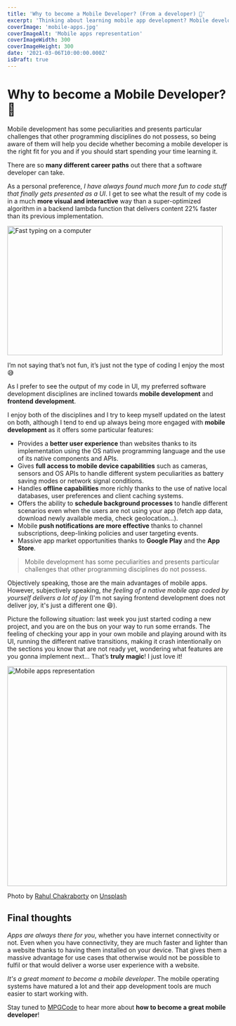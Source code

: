 ```yaml
---
title: 'Why to become a Mobile Developer? (From a developer) 📲'
excerpt: 'Thinking about learning mobile app development? Mobile development has peculiarities and present some challenges that other programming disciplines do not possess, so being aware of them will help you decide whether becoming a mobile developer is the right fit for you and if you should start spending your time learning it.'
coverImage: 'mobile-apps.jpg'
coverImageAlt: 'Mobile apps representation'
coverImageWidth: 300
coverImageHeight: 300
date: '2021-03-06T10:00:00.000Z'
isDraft: true
---
```


# Why to become a Mobile Developer? 📲

Mobile development has some peculiarities and presents particular challenges that other programming disciplines do not possess, so being aware of them will help you decide whether becoming a mobile developer is the right fit for you and if you should start spending your time learning it.

There are so **many different career paths** out there that a software developer can take.

As a personal preference, *I have always found much more fun to code stuff that finally gets presented as a UI*. I get to see what the result of my code is in a much **more visual and interactive** way than a super-optimized algorithm in a backend lambda function that delivers content 22% faster than its previous implementation.

<img src="fast-typing.gif" alt="Fast typing on a computer" width="490" height="294" />

I’m not saying that’s not fun, it’s just not the type of coding I enjoy the most 😅

As I prefer to see the output of my code in UI, my preferred software development disciplines are inclined towards **mobile development** and **frontend development**.

I enjoy both of the disciplines and I try to keep myself updated on the latest on both, although I tend to end up always being more engaged with **mobile development** as it offers some particular features:

- Provides a **better user experience** than websites thanks to its implementation using the OS native programming language and the use of its native components and APIs.
- Gives **full access to mobile device capabilities** such as cameras, sensors and OS APIs to handle different system peculiarities as battery saving modes or network signal conditions.
- Handles **offline capabilities** more richly thanks to the use of native local databases, user preferences and client caching systems.
- Offers the ability to **schedule background processes** to handle different scenarios even when the users are not using your app (fetch app data, download newly available media, check geolocation...).
- Mobile **push notifications are more effective** thanks to channel subscriptions, deep-linking policies and user targeting events.
- Massive app market opportunities thanks to **Google Play** and the **App Store**.

> Mobile development has some peculiarities and presents particular challenges that other programming disciplines do not possess.

Objectively speaking, those are the main advantages of mobile apps. However, subjectively speaking, *the feeling of a native mobile app coded by yourself delivers a lot of joy* (I'm not saying frontend development does not deliver joy, it's just a different one 😄).

Picture the following situation: last week you just started coding a new project, and you are on the bus on your way to run some errands. The feeling of checking your app in your own mobile and playing around with its UI, running the different native transitions, making it crash intentionally on the sections you know that are not ready yet, wondering what features are you gonna implement next... That’s **truly magic**! I just love it!

<img src="mobile-apps.jpg" alt="Mobile apps representation" width="500" height="500" />

Photo by [Rahul Chakraborty](https://unsplash.com/@hckmstrrahul?utm_source=unsplash&amp;utm_medium=referral&amp;utm_content=creditCopyText) on [Unsplash](https://unsplash.com)

## Final thoughts

*Apps are always there for you*, whether you have internet connectivity or not. Even when you have connectivity, they are much faster and lighter than a website thanks to having them installed on your device. That gives them a massive advantage for use cases that otherwise would not be possible to fulfil or that would deliver a worse user experience with a website.

*It's a great moment to become a mobile developer*. The mobile operating systems have matured a lot and their app development tools are much easier to start working with.

Stay tuned to [MPGCode](https://mpgcode.com) to hear more about **how to become a great mobile developer**!

